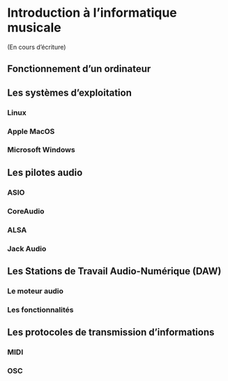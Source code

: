 # Introduction à l'informatique musicale

(En cours d'écriture)

## Fonctionnement d'un ordinateur

<!-- 

A computer is an electronic device that processes, stores, and retrieves data according to a set of instructions, known as a program. It works by using a combination of hardware and software components.

The hardware components of a computer include the central processing unit (CPU), memory (RAM), storage (hard drive or solid-state drive), motherboard, and various other peripheral devices such as a keyboard, mouse, display, and speakers.

The CPU, also known as the "brain" of the computer, is responsible for executing instructions and performing mathematical calculations. It retrieves instructions from memory and performs operations on the data stored in memory. The CPU also communicates with other hardware components, such as the storage and peripheral devices, to manage the overall operation of the computer.

Memory (RAM) is used to store data and instructions temporarily, allowing the CPU to quickly access the information it needs to perform its tasks. The hard drive or solid-state drive is used to store data and programs permanently, even when the computer is turned off.

The motherboard acts as the main circuit board of the computer, connecting all of the hardware components and allowing them to communicate with each other. Peripheral devices, such as the keyboard, mouse, and display, allow the user to interact with the computer and provide a way to input data and receive output.

The software components of a computer include the operating system (OS) and various applications. The operating system is the foundation of the computer, providing a platform for other software to run on and managing the hardware resources of the computer. Applications, such as word processors, web browsers, and games, provide specific functionality and allow the user to perform a variety of tasks.

In summary, a computer works by using hardware and software components to process, store, and retrieve data according to a set of instructions. The CPU retrieves instructions from memory and performs operations on the data stored in memory, while the operating system manages the overall operation of the computer and provides a platform for other software to run on.






A computer is a highly sophisticated electronic device that processes, stores, and retrieves data according to a set of instructions, known as a program. In more technical terms, a computer works by using a combination of hardware and software components to execute instructions and perform various tasks.

The hardware components of a computer can be broadly classified into the following categories:

Central Processing Unit (CPU) - The CPU, also known as the "brain" of the computer, is responsible for executing instructions and performing mathematical calculations. It is made up of a combination of transistors, which are tiny electronic switches, and performs operations using a combination of arithmetic, logical, and control operations. The CPU retrieves instructions from memory and performs operations on the data stored in memory, then stores the results back in memory. The CPU communicates with other hardware components, such as the storage and peripheral devices, to manage the overall operation of the computer.
Memory (RAM) - Memory, also known as Random Access Memory (RAM), is used to store data and instructions temporarily, allowing the CPU to quickly access the information it needs to perform its tasks. RAM is made up of tiny capacitors and transistors, and its contents are constantly being updated as the CPU performs operations. When the computer is turned off, the contents of RAM are lost.
Storage (Hard Drive or Solid-State Drive) - The hard drive or solid-state drive is used to store data and programs permanently, even when the computer is turned off. A hard drive consists of spinning disks coated with magnetic material, while a solid-state drive uses flash memory, similar to that used in USB drives. Data is stored on the disks or flash memory using a series of 0s and 1s, known as binary data.
Motherboard - The motherboard acts as the main circuit board of the computer, connecting all of the hardware components and allowing them to communicate with each other. The motherboard contains the CPU, RAM, and other components, as well as slots for additional hardware components, such as a graphics card or sound card.
Peripheral Devices - Peripheral devices, such as the keyboard, mouse, display, and speakers, allow the user to interact with the computer and provide a way to input data and receive output. These devices are connected to the motherboard using a variety of interfaces, such as USB, HDMI, or audio jacks.
The software components of a computer include the operating system (OS) and various applications. The operating system is the foundation of the computer, providing a platform for other software to run on and managing the hardware resources of the computer. Some of the key functions of an operating system include managing memory, scheduling tasks, and managing input/output operations.

Applications, such as word processors, web browsers, and games, provide specific functionality and allow the user to perform a variety of tasks. Applications are written in a programming language, such as C++ or Java, and are compiled into machine code, which is a series of instructions that the CPU can execute directly.

In summary, a computer works by using hardware and software components to execute instructions and perform various tasks. The CPU retrieves instructions from memory and performs operations on the data stored in memory, while the operating system manages the overall operation of the computer and provides a platform for other software to run on. Other hardware components, such as the hard drive, memory, and peripheral devices, work in concert to provide the necessary resources for the CPU and operating system to perform their functions.


 -->

## Les systèmes d'exploitation


<!-- 

An operating system (OS) is a software component that acts as the intermediary between computer hardware and the applications that run on a computer. The operating system manages the computer's resources, such as the CPU, memory, and storage, and provides a platform for applications to run on. Some of the key functions of an operating system include:

Resource Management - The operating system manages the computer's hardware resources, such as memory, storage, and CPU time, and allocates them to running applications. This helps to ensure that each application has the resources it needs to function correctly and that one application doesn't monopolize the resources of the computer, causing other applications to slow down or fail.
Memory Management - The operating system manages the computer's memory, ensuring that each application has access to the memory it needs to run. The operating system also manages virtual memory, which allows the computer to temporarily store data on disk when it runs out of physical memory.
File Management - The operating system provides a way for applications to create, store, and access files on the computer's storage devices. The operating system also manages file permissions, allowing the user to control who can access, read, or modify files.
Process Management - The operating system manages the running of applications, or processes, on the computer. The operating system starts and stops processes, allocates resources to processes, and controls the scheduling of processes to ensure that they run efficiently.
User Interface - The operating system provides a user interface, such as a graphical user interface (GUI) or a command-line interface (CLI), which allows the user to interact with the computer and run applications.
Some examples of popular operating systems include Microsoft Windows, Apple's macOS, and Linux. Different operating systems have different features, capabilities, and user interfaces, and the choice of operating system often depends on the user's needs and the type of computer being used.

In summary, an operating system is a software component that acts as the intermediary between computer hardware and applications, providing a platform for applications to run on and managing the computer's resources. The operating system provides a variety of services, such as memory management, file management, and process management, to ensure that applications run efficiently and that the computer operates effectively.

 -->


### Linux

<!-- 

Linux is a free, open-source operating system that was first released in 1991 by Linus Torvalds. Linux is based on the Unix operating system, which is one of the oldest and most established operating systems in the world. Linux has become popular for a number of reasons, including:

Open-source software - Linux is open-source software, which means that its source code is freely available to anyone who wants to use it, modify it, or distribute it. This has led to a large and active community of developers and users who contribute to the development of the operating system and develop software for it.
Customizability - Linux is highly customizable, with a wide range of graphical user interfaces (GUIs) available, as well as numerous distributions (distros) that have been tailored for specific types of users and use cases. This makes it possible for users to select an operating system that best meets their needs and preferences.
Stability - Linux is known for its stability, which makes it a good choice for servers, where it is often used to run web sites, databases, and other critical applications. Linux has a reputation for being reliable, with low rates of crashes, errors, and security vulnerabilities.
Security - Linux has built-in security features, such as file permissions and a secure boot process, that help to prevent unauthorized access to the system and data. Linux is also less vulnerable to malware and viruses than other operating systems, due in part to its open-source nature and the large community of developers who work on improving its security.
Cost - Linux is free to download and use, making it an attractive option for users who want to avoid the cost of purchasing proprietary software.
Linux is used by a wide range of individuals, businesses, and organizations, from home users and hobbyists to governments and large corporations. Some popular distributions of Linux include Ubuntu, Fedora, and CentOS, among others.

In summary, Linux is a free, open-source operating system that is highly customizable, stable, secure, and cost-effective. Linux has a large and active community of users and developers who contribute to its development and use it for a wide range of purposes.



A Linux distribution, often referred to as a "distro," is a version of the Linux operating system that includes a specific set of software applications, tools, and services. Linux distributions vary in their design, focus, and user base, but they all share the same underlying Linux kernel and core utilities.

Some of the most popular Linux distributions include:

Ubuntu: Ubuntu is a user-friendly, community-driven distribution that is popular for desktop and laptop computers. It is known for its ease of use and wide range of software packages.
Fedora: Fedora is a community-driven distribution that is sponsored by Red Hat and is known for its cutting-edge technology and open-source philosophy.
Debian: Debian is a stable and well-supported distribution that is widely used as a base for other distributions. It has a large repository of software packages and is known for its robustness and security.
CentOS: CentOS is a community-driven distribution that is based on Red Hat Enterprise Linux and is widely used for servers and enterprise applications.
Mint: Mint is a user-friendly distribution that is based on Ubuntu and is designed to provide a more streamlined user experience for desktop and laptop users.
There are many other Linux distributions available, each with its own focus and target audience. Some distributions are designed for specific use cases, such as security, gaming, or multimedia production, while others are designed to be lightweight and fast, suitable for older or less powerful hardware.

In conclusion, Linux distributions are diverse and vary widely in their design, focus, and user base. The choice of distribution will depend on the specific needs and requirements of the user, including the type of hardware being used, the desired level of customization, and the user's level of technical expertise.



The Linux audio API refers to the set of APIs and libraries used for audio processing and playback on the Linux operating system. There are several different audio APIs available for Linux, each with its own strengths and weaknesses. Here are some of the most commonly used Linux audio APIs:

ALSA (Advanced Linux Sound Architecture): ALSA is the most widely used audio API for Linux and provides a complete audio stack for Linux, including support for sound cards, MIDI, and audio mixing. It provides low-level access to the hardware and is suitable for a wide range of applications, including professional audio production, gaming, and multimedia.
JACK (Jack Audio Connection Kit): JACK is a low-latency audio server designed for real-time audio processing and playback. It provides a connection-oriented architecture that enables audio applications to be interconnected, allowing audio data to flow between applications in a flexible and efficient manner. JACK is commonly used in professional audio production and is supported by a large number of audio applications.
PulseAudio: PulseAudio is a high-level audio API for Linux that provides audio mixing, network streaming, and sound server capabilities. It is designed to provide an easy-to-use and flexible audio API for end-users and is commonly used for desktop and multimedia applications.
OpenAL: OpenAL is a cross-platform audio API that provides support for 3D audio and is commonly used for gaming and multimedia applications. OpenAL provides an abstracted interface to audio hardware and supports several different audio file formats and data types.
OSS (Open Sound System): OSS is an older audio API for Linux that provides low-level access to audio hardware and supports a wide range of sound cards and audio devices. Although it is still widely used, OSS has largely been replaced by ALSA for new development and is no longer actively maintained.
In conclusion, there are several different Linux audio APIs available, each with its own strengths and weaknesses. The most commonly used audio APIs for Linux include ALSA, JACK, PulseAudio, OpenAL, and OSS. The choice of audio API will depend on the specific needs and requirements of the audio application, including the type of audio processing, the desired latency, and the level of hardware abstraction required.



Advantages of using Linux for audio production:

Cost: Linux is free to download and use, which makes it a cost-effective alternative to proprietary audio production software. This can be especially attractive for individuals, hobbyists, and small businesses that have limited budgets for software.
Customization: Linux is highly customizable, with a wide range of audio software available and support for multiple audio APIs. This allows users to select and configure the software that best meets their needs, and also provides compatibility with a wide range of hardware and software.
Low latency: Linux has low latency, which makes it a good choice for real-time audio processing and live performance. This can be especially important for applications that require fast and accurate responses, such as live sound reinforcement and DJing.
High-quality sound: Linux supports high-quality sound, making it a good choice for audio production that requires precision and accuracy, such as mastering and post-production.
Large community: Linux has a large and active community of audio professionals, hobbyists, and developers who use the operating system for audio production. This community provides support, knowledge-sharing, and collaboration opportunities, and also contributes to the development of audio software for Linux.

Drawbacks of using Linux for audio production:

Learning curve: Linux can have a steep learning curve for new users, especially for those who are unfamiliar with Unix-like operating systems. This can make it challenging to get started with Linux, and may require users to invest time and effort into learning the operating system and its software.
Proprietary software compatibility: Linux may not be compatible with some proprietary audio production software, especially older or less commonly used software. This can limit the options available to users who need to work with specific software or file formats.
Limited hardware compatibility: Linux may not be compatible with some audio hardware, especially older or less commonly used hardware. This can limit the options available to users who need to use specific hardware for audio production.
Fragmentation: Linux has a wide range of distributions (distros) and graphical user interfaces (GUIs), which can make it challenging for users to find a distro and GUI that meet their needs. This fragmentation can also make it challenging for users to find support and resources for their specific configuration.
In conclusion, Linux has a number of advantages and disadvantages for audio production. While Linux is cost-effective, customizable, low-latency, and has high-quality sound capabilities, it also has a steep learning curve, compatibility issues with proprietary software and hardware, and fragmentation that can limit the options available to users.

 -->

### Apple MacOS

<!-- 

MacOS (previously known as Mac OS X and later OS X) is the proprietary operating system developed by Apple Inc. for its Macintosh line of personal computers and laptops. It is based on the Unix operating system and provides a graphical user interface (GUI) to interact with the computer.

Some of the key features of MacOS include:

Aesthetically pleasing and intuitive user interface: MacOS features a sleek and modern design, with a focus on ease of use and simplicity.
Integrating hardware and software: MacOS is designed to work seamlessly with Apple hardware, including MacBook laptops and iMac desktops.
Robust security features: MacOS includes built-in security features such as a firewall, encryption, and sandboxing to help protect the user's data and privacy.
Apple-exclusive software: MacOS includes a number of Apple-exclusive software applications, such as the iWork suite for productivity, Final Cut Pro for video editing, and Logic Pro X for audio production.
Integration with Apple services: MacOS integrates with other Apple services, such as the App Store, iCloud, and Apple Pay, providing a seamless user experience across all Apple devices.
MacOS is known for its stability and security, and is widely used in creative industries such as graphic design, video production, and music production. However, it is generally more expensive than other operating systems, and the limited compatibility with non-Apple hardware can be a drawback for some users.





The history of the Apple Macintosh operating system, Mac OS, can be traced back to the 1980s. At that time, Apple was one of the leading manufacturers of personal computers, but its operating system, the Apple Lisa, was limited in its capabilities and expensive. In response to this challenge, Apple began development on a new operating system that would be more accessible and user-friendly.

The first version of the Macintosh operating system, Mac OS 1.0, was released in 1984. This operating system introduced many of the concepts that would become hallmarks of the Mac experience, including a graphical user interface, mouse-based navigation, and the concept of desktop metaphor.

Over the next several years, Apple continued to develop and improve the Macintosh operating system, releasing new versions such as Mac OS 7, Mac OS 8, and Mac OS 9. These versions added a range of new features and improvements, including enhanced networking capabilities, improved multimedia support, and more.

In 2001, Apple released Mac OS X, a major update to the Macintosh operating system. This version introduced a completely new architecture, based on the Unix-based Darwin operating system, that provided improved stability and security. Mac OS X also introduced the Aqua user interface, which became the hallmark of the Mac experience for many years to come.

Since then, Apple has continued to develop and improve Mac OS X, releasing new versions such as Mac OS X 10.1, Mac OS X 10.5, Mac OS X 10.7, and Mac OS X 10.9. In 2016, Apple renamed the operating system to macOS, and the latest version, macOS 11 Big Sur, was released in 2020.

Today, macOS is one of the most widely used operating systems for personal computers, and it is known for its ease of use, reliability, and strong security. While macOS has faced challenges and criticism over the years, it remains a key player in the personal computing market and continues to evolve to meet the changing needs of its users.






Advantages of MacOS:

User-friendly interface: MacOS is known for its intuitive and aesthetically pleasing interface, which is designed to be simple and easy to use. This makes it a great choice for non-technical users and those who are new to computing.
Integration with Apple hardware: MacOS is designed to work seamlessly with Apple hardware, providing a smooth and stable experience for users.
Security features: MacOS includes built-in security features, such as a firewall, encryption, and sandboxing, to help protect the user's data and privacy.
Apple-exclusive software: MacOS includes a number of Apple-exclusive software applications, such as the iWork suite for productivity, Final Cut Pro for video editing, and Logic Pro X for audio production.
Integration with Apple services: MacOS integrates with other Apple services, such as the App Store, iCloud, and Apple Pay, providing a seamless user experience across all Apple devices.
Drawbacks of MacOS:

Cost: MacOS is generally more expensive than other operating systems, which can be a barrier for some users. Additionally, Apple hardware can also be more expensive than equivalent non-Apple hardware.
Limited compatibility with non-Apple hardware: MacOS is designed to work with Apple hardware, and compatibility with non-Apple hardware can be limited. This can be a drawback for users who want to use their own hardware or who need to work with a variety of different hardware.
Closed ecosystem: MacOS is a proprietary operating system, and the underlying code is not publicly available. This can limit the ability of users to customize and modify the operating system to meet their specific needs.
Smaller software library: The Mac App Store has a smaller selection of software applications compared to other platforms, such as Windows or Linux, which can limit the user's choice of software.
In conclusion, MacOS is a stable and secure operating system that is known for its user-friendly interface and integration with Apple hardware and services. However, its cost, limited compatibility with non-Apple hardware, and closed ecosystem can be drawbacks for some users.





Sure, here is a more technical overview of audio on MacOS:

Core Audio: MacOS includes Core Audio, a low-level audio framework that provides services such as audio capture, processing, and playback. Core Audio supports a wide range of audio formats and features, such as audio file playback and recording, real-time audio processing, and support for hardware-accelerated audio codecs.
Audio Unit Plug-ins: MacOS supports Audio Unit plug-ins, which are software components that can be added to an audio application to provide additional functionality. Audio Unit plug-ins can be used to add effects, processing, and synthesis capabilities to an application. Some popular Audio Unit plug-ins include compressor, reverb, and equalizer effects.
Audio MIDI Setup: MacOS includes Audio MIDI Setup, a utility that allows users to configure and manage audio and MIDI devices. With Audio MIDI Setup, users can adjust buffer sizes, sample rates, and other settings to optimize performance for their specific needs.
Audio Hardware Support: MacOS supports a wide range of audio hardware, including external audio interfaces, mixers, and control surfaces. This makes it easy for users to integrate hardware into their audio production setup.
Audio Applications: There are a wide range of audio applications available for MacOS, including digital audio workstations (DAWs), waveform editors, and mixing software. Some popular audio applications for MacOS include Logic Pro X, Ableton Live, and GarageBand.
When it comes to audio production on MacOS, the platform provides a stable and flexible audio environment, with support for a wide range of audio hardware and software. However, it should be noted that the cost of Apple hardware can be a drawback for some users, and the proprietary nature of MacOS and its software can limit the availability of certain tools and plug-ins compared to more open platforms like Linux.



 -->

### Microsoft Windows

<!-- 

Microsoft Windows is a series of operating systems created by Microsoft Corporation. Windows is one of the most widely used operating systems in the world and has been a dominant player in the personal computer market since the 1990s.

User Interface: Windows has a graphical user interface (GUI) that provides users with an easy and intuitive way to interact with the operating system and installed applications. The latest version of Windows, Windows 10, features a modern design with live tiles and a customizable Start menu.
Compatibility: Windows is known for its compatibility with a wide range of hardware and software. This means that Windows users can easily connect and use a variety of devices, from printers and cameras to gaming controllers and virtual reality headsets.
Multitasking: Windows provides users with the ability to run multiple applications at the same time and switch between them easily. This makes it possible for users to work on multiple tasks simultaneously, increasing productivity.
File System: Windows uses a hierarchical file system, where files and folders are organized in a tree structure. This makes it easy for users to find and manage their files and folders.
Security: Windows includes a range of security features, including firewalls, antivirus software, and user account control. Additionally, Windows is constantly updated with security patches and improvements to help protect against viruses, malware, and other security threats.
Application Support: Windows has a large and diverse ecosystem of applications, ranging from productivity software, such as Microsoft Office, to games, entertainment apps, and more.
In conclusion, Windows provides users with a stable, flexible, and widely compatible operating system. With its intuitive user interface, multitasking capabilities, and wide range of application support, Windows is a popular choice for both personal and professional use. However, it should be noted that Windows has had a history of security issues and malware attacks, and some users may prefer the more secure and open-source nature of operating systems like Linux.





The history of Microsoft Windows can be traced back to the early 1980s. At that time, Microsoft was a leading provider of software for personal computers, but its operating system, MS-DOS, was limited in its capabilities and difficult for most users to navigate. In response to this challenge, Microsoft began development on a new operating system that would provide a more intuitive and user-friendly experience.

The first version of Windows, Windows 1.0, was released in 1985. This initial release was limited in its capabilities, but it represented a major step forward for personal computing. Windows 2.0 was released in 1987, and it introduced improved graphics and support for expanded memory.

Windows 3.0, released in 1990, was the first version of Windows to gain widespread popularity. With its improved user interface, support for virtual memory, and expanded programmability, Windows 3.0 became the dominant operating system for personal computers.

In 1995, Microsoft released Windows 95, a major update to the Windows operating system. This version introduced the iconic Start menu, support for long filenames, and Plug and Play, a system for automatically detecting and installing hardware devices.

Since then, Microsoft has continued to develop and improve Windows, releasing new versions such as Windows 98, Windows 2000, Windows XP, Windows Vista, Windows 7, Windows 8, and Windows 10. These newer versions of Windows have added a range of new features and improvements, including better security, improved multimedia support, and enhanced touch and gesture support for mobile devices.

Today, Windows is one of the most widely used operating systems in the world, with a large and active ecosystem of developers, users, and third-party applications. While Windows has faced criticism and challenges over the years, it remains a key player in the personal computing market and continues to evolve to meet the changing needs of its users.




Sure, here's a more technical overview of audio production on Microsoft Windows:

One of the key technical aspects of audio production on Windows is the use of audio drivers. Audio drivers are software components that allow Windows to communicate with audio hardware, such as audio interfaces and sound cards. Windows has a built-in audio driver architecture known as the Windows Driver Model (WDM), which provides a standard interface for audio drivers and allows audio hardware to work with Windows-based audio software.

Another important aspect of audio production on Windows is the use of APIs (Application Programming Interfaces). APIs allow audio software to communicate with the operating system and access the underlying hardware and software resources. Windows provides several APIs for audio production, including the Windows Multimedia API (WinMM), the DirectSound API, and the Windows Audio Session API (WASAPI).

In addition to the built-in audio APIs, Windows also supports a number of third-party APIs, such as ASIO (Audio Stream Input/Output) and Core Audio. These APIs provide additional features and capabilities for audio production, and are often used by professional-level audio software and hardware.

Another important technical aspect of audio production on Windows is the use of digital audio workstations (DAWs). DAWs are software applications that allow users to record, edit, and mix audio, and many popular DAWs are available for Windows, including Ableton Live, Cubase, FL Studio, and Pro Tools.

Windows also supports a wide range of audio formats and codecs, including WAV, AIFF, MP3, and others, and has built-in support for audio processing and effects, such as reverb, delay, and equalization.

Overall, Windows provides a rich and technically advanced environment for audio production, with a wide range of tools and technologies available for users to choose from. However, it's important to note that the technical complexity of Windows can also present challenges for some users, and careful planning and consideration is often required to ensure a successful audio production setup.




 -->
 

## Les pilotes audio


<!-- 

Peripheral drivers are software components that allow a computer's operating system to communicate with peripheral devices, such as printers, scanners, mice, keyboards, and audio devices. A peripheral driver acts as an intermediary between the peripheral device and the operating system, translating the data and commands sent by the operating system into a form that the peripheral device can understand, and vice versa.

Peripheral drivers are important because they enable peripheral devices to work with the operating system and other software. Without peripheral drivers, the operating system would not be able to communicate with the peripheral device, and the device would not be able to function.

Peripheral drivers can be provided by the manufacturer of the peripheral device, or by the operating system itself. In some cases, peripheral drivers may need to be installed manually, either from a CD that comes with the device, or from a website or repository provided by the manufacturer. In other cases, peripheral drivers may be installed automatically by the operating system when the device is connected.

The quality and functionality of peripheral drivers can vary greatly, and choosing the right driver for a particular device is important for ensuring that the device works correctly and provides the expected level of performance. In some cases, newer or updated drivers may become available, and these drivers may provide bug fixes, improved performance, or additional features compared to older drivers.

Overall, peripheral drivers play a critical role in enabling peripheral devices to work with a computer, and choosing the right driver is important for ensuring that the device works correctly and provides the expected level of performance.

 -->


### ASIO

<!-- 

ASIO (Audio Stream Input/Output) is a low-latency, high-performance driver protocol developed by Steinberg, a German company that specializes in audio software. It was created to address the limitations of traditional computer audio drivers, which were designed for general-purpose use and often had high latency, limited accuracy, and limited channel count.

ASIO drivers provide a direct path for audio data to bypass the operating system's audio mixer, reducing the amount of processing overhead and avoiding additional latency. This allows for low-latency audio performance, which is important for many professional audio applications, including digital audio workstations (DAWs), music production software, and DJ software.

In addition to low latency, ASIO drivers also provide high accuracy, meaning that audio signals are transferred with minimal jitter, distortion, and other forms of degradation. This allows for accurate representation of the original audio signal, which is important for professional audio applications.

ASIO drivers also support a high channel count, meaning that they can handle multiple audio streams at once. This allows for complex audio setups, including multi-track recording and mixing, to be performed with high performance.

In order to use ASIO drivers, a computer must have an ASIO-compatible sound card or audio interface, and the software being used must support ASIO. Some popular audio software programs, such as Steinberg Cubase and Ableton Live, have built-in support for ASIO drivers, while other programs may require a third-party ASIO wrapper.

Overall, ASIO drivers provide a high-performance, low-latency, and accurate solution for professional audio applications. While they may not be necessary for all users, they are essential for professionals in the music production and audio engineering industries who require the highest level of performance and accuracy from their audio devices.

 -->

### CoreAudio

<!-- 

Core Audio is a low-level audio framework developed by Apple Inc. for its macOS and iOS operating systems. It provides a comprehensive set of APIs for audio processing, including audio input and output, digital signal processing (DSP), audio file parsing and encoding, and audio hardware management.

Core Audio drivers are responsible for communicating with the audio hardware, whether it be built-in audio hardware or an external audio interface. They provide a standardized interface for audio applications to access the hardware, allowing for consistent and reliable audio performance.

One of the key advantages of Core Audio is its efficient handling of audio data. The framework is optimized for real-time processing, and provides a flexible and scalable architecture for audio applications. This makes it well-suited for a wide range of audio applications, including digital audio workstations (DAWs), music production software, and audio players.

In addition to its efficient handling of audio data, Core Audio also provides robust support for a wide range of audio formats and codecs, including uncompressed and lossy formats like WAV, AIFF, MP3, and AAC. This allows for seamless integration with a variety of audio content, whether it be music, sound effects, or speech.

Core Audio drivers are included with the operating system, and do not require any additional installation or setup. They are automatically detected and configured when an audio device is connected, making it easy for users to get started with audio production on their Mac.

Overall, Core Audio provides a powerful and flexible audio framework for the macOS and iOS platforms. Its efficient handling of audio data and support for a wide range of audio formats make it a popular choice for audio applications on these platforms.

 -->

### ALSA

<!-- 

The Advanced Linux Sound Architecture (ALSA) is a software framework for Linux-based operating systems that provides an interface for audio applications to access the audio hardware. It is designed to replace the original Linux Open Sound System (OSS) and provide a more robust and flexible solution for audio processing.

ALSA drivers are responsible for communicating with the audio hardware and providing a standardized interface for audio applications to access the hardware. They provide support for a wide range of audio devices, including built-in audio hardware, sound cards, and USB audio interfaces.

One of the key advantages of ALSA is its support for a wide range of audio hardware. ALSA drivers are available for a large number of audio devices, and the framework is designed to be flexible enough to accommodate new hardware as it becomes available. This makes it well-suited for use in a wide range of audio applications, from desktop audio playback to professional audio production.

ALSA also provides a flexible and modular architecture, allowing developers to easily extend and modify the framework as needed. This has resulted in a large number of third-party add-ons and plugins, which provide additional functionality and support for specific audio hardware.

Another advantage of ALSA is its efficient handling of audio data. The framework is optimized for real-time processing, and provides a low-latency audio path for applications that require low-latency performance. This makes it well-suited for use in real-time audio applications, such as digital audio workstations (DAWs) and music production software.

Overall, the ALSA driver framework provides a powerful and flexible solution for audio processing on Linux-based systems. Its support for a wide range of audio hardware and efficient handling of audio data make it a popular choice for audio applications on the Linux platform.

 -->

### Jack Audio

<!-- 

The JACK Audio Connection Kit (JACK) is a low-latency, high-performance audio server for Linux and macOS. It provides a flexible and efficient way for audio applications to communicate with each other and with audio hardware.

JACK operates as an intermediary between audio applications and the audio hardware, providing a common interface that applications can use to send and receive audio data. This allows multiple audio applications to run simultaneously, each accessing the audio hardware through JACK.

One of the key benefits of using JACK is its low latency performance. JACK is optimized for real-time audio processing, and provides a low-latency audio path that minimizes the delay between input and output. This makes it well-suited for use in real-time audio applications, such as digital audio workstations (DAWs) and music production software.

JACK also provides a flexible and modular architecture, which makes it easy to extend and modify. This has resulted in a large number of third-party plugins and add-ons, which provide additional functionality and support for specific audio hardware.

Another advantage of JACK is its support for multiple audio channels. JACK can handle large numbers of audio channels, making it well-suited for use in multi-channel audio applications, such as surround sound mixing and post-production.

JACK is also designed to be highly efficient, using low-level system calls to communicate directly with the audio hardware. This results in minimal overhead and minimal impact on system performance, making it well-suited for use in demanding audio applications.

Overall, the JACK audio driver provides a flexible and efficient solution for audio processing on Linux and macOS. Its low latency performance, support for multiple audio channels, and efficient implementation make it a popular choice for audio applications that require high-performance and low-latency audio processing.

 -->

## Les Stations de Travail Audio-Numérique (DAW)

<!-- 

A digital audio workstation (DAW) is a software application used for audio production and recording. It typically provides a complete solution for audio recording, editing, mixing, and mastering. The primary function of a DAW is to serve as an interface between the computer and audio hardware, allowing audio signals to be captured, processed, and outputted in real time.

Most modern DAWs use a digital signal processing (DSP) engine to handle the audio processing tasks. This allows the software to perform a wide range of tasks, including recording, editing, mixing, and mastering. The DSP engine is designed to process audio signals in real time, providing low latency and high performance.

One of the key features of a DAW is the ability to record and play back multiple audio tracks. This allows for the creation of complex audio compositions, with multiple sound sources layered and mixed together to produce the final mix. The DAW also provides a range of tools and effects for processing and shaping the audio signals, such as equalization, compression, reverb, and delays.

Another important aspect of a DAW is the ability to automate various parameters, such as volume levels, panning, and effect settings. This allows for the creation of complex and dynamic audio mixes, without the need for manual adjustments.

DAWs typically support a range of file formats, allowing for the import and export of audio files. Some of the most common file formats supported by DAWs include WAV, AIFF, and MP3.

In terms of interface, most DAWs provide a graphical user interface (GUI) that allows users to interact with the software using a mouse and keyboard. The GUI typically includes a range of tools and features, such as a mixer, transport controls, and editing tools. Some DAWs also provide support for hardware controllers, such as MIDI keyboards, which can be used to control the software and perform tasks such as starting and stopping recordings, adjusting levels, and triggering effects.

Overall, the choice of a DAW will depend on the specific requirements of the audio production and the operating system being used. Some popular DAWs include Ableton Live, Logic Pro X, Cubase, FL Studio, and Pro Tools. Each DAW provides its own unique set of features and tools, and it is important to evaluate the capabilities of each DAW in the context of the specific audio production requirements.

 -->

### Le moteur audio

### Les fonctionnalités

## Les protocoles de transmission d'informations

### MIDI

### OSC